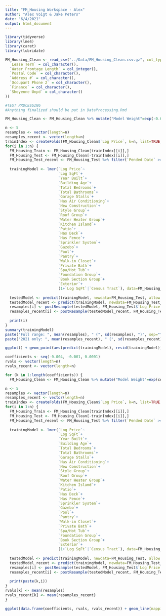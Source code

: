 ```yaml
---
title: "FM_Housing Workspace - Alex"
author: "Alex Voigt & Jake Peters"
date: "6/4/2021"
output: html_document
---
```


```r
library(tidyverse)
library(lme4)
library(caret)
library(lubridate)
```

```r
FM_Housing_Clean <- read_csv("../Data/FM_Housing_Clean.csv.gz", col_types = cols(
  `Lease Term` = col_character(),
  `Water Frontage Length` = col_integer(),
  `Postal Code` = col_character(),
  `Address #` = col_character(),
  `Occupant Phone 2` = col_character(),
  `Finance` = col_character(),
  `Sheyenne Unpd` = col_character()
))
```

```r
#TEST PROCESSING
#Anything finalized should be put in DataProcessing.Rmd
```


```r
FM_Housing_Clean <- FM_Housing_Clean %>% mutate("Model Weight"=exp(-0.002*`Days Since Listing`))

n <- 5
resamples <- vector(length=n)
resamples_recent <- vector(length=n)
trainIndex <- createFolds(FM_Housing_Clean$`Log Price`, k=n, list=TRUE, returnTrain=TRUE)
for(i in 1:n) {
  FM_Housing_Train <- FM_Housing_Clean[trainIndex[[i]],]
  FM_Housing_Test <- FM_Housing_Clean[-trainIndex[[i]],]
  FM_Housing_Test_recent <- FM_Housing_Test %>% filter(`Pended Date` >= as.Date("2021-01-01"))
  
  trainingModel <- lmer(`Log Price`~
                        `Log SqFt`+
                        `Year Built`+
                        `Building Age`+
                        `Total Bedrooms`+
                        `Total Bathrooms`+
                        `Garage Stalls`+
                        `Has Air Conditioning`+
                        `New Construction`+
                        `Style Group`+
                        `Roof Group`+
                        `Water Heater Group`+
                        `Kitchen Island`+
                        `Patio`+
                        `Has Deck`+
                        `Has Fence`+
                        `Sprinkler System`+
                        `Gazebo`+
                        `Pool`+
                        `Pantry`+
                        `Walk-in Closet`+
                        `Private Bath`+
                        `Spa/Hot Tub`+
                        `Foundation Group`+
                        `Book Section Group`+
                        `Exterior`+
                        (1+`Log SqFt`|`Census Tract`), data=FM_Housing_Train, weights=`Model Weight`, REML=FALSE, control=lmerControl(calc.derivs=FALSE))
                      
  testedModel <- predict(trainingModel, newdata=FM_Housing_Test, allow.new.levels=TRUE)
  testedModel_recent <- predict(trainingModel, newdata=FM_Housing_Test_recent, allow.new.levels=TRUE)
  resamples[i] <- postResample(testedModel, FM_Housing_Test$`Log Price`)[2]
  resamples_recent[i] <- postResample(testedModel_recent, FM_Housing_Test_recent$`Log Price`)[2]
  
  print(i)
}
summary(trainingModel)
paste("Full range: ", mean(resamples), " (", sd(resamples), ")", sep="")
paste("2021 only: ", mean(resamples_recent), " (", sd(resamples_recent), ")", sep="")

ggplot() + geom_point(aes(predict(trainingModel), resid(trainingModel)), alpha=0.1) + geom_hline(yintercept=0, color="blue")
```































```r
coefficients <- seq(-0.004, -0.001, 0.0001)
rvals <- vector(length=n)
rvals_recent <- vector(length=n)

for (k in 1:length(coefficients)) {
  FM_Housing_Clean <- FM_Housing_Clean %>% mutate("Model Weight"=exp(coefficients[k]*`Days Since Listing`))

n <- 5
resamples <- vector(length=n)
resamples_recent <- vector(length=n)
trainIndex <- createFolds(FM_Housing_Clean$`Log Price`, k=n, list=TRUE, returnTrain=TRUE)
for(i in 1:n) {
  FM_Housing_Train <- FM_Housing_Clean[trainIndex[[i]],]
  FM_Housing_Test <- FM_Housing_Clean[-trainIndex[[i]],]
  FM_Housing_Test_recent <- FM_Housing_Test %>% filter(`Pended Date` >= as.Date("2021-01-01"))
  
  trainingModel <- lmer(`Log Price`~
                        `Log SqFt`+
                        `Year Built`+
                        `Building Age`+
                        `Total Bedrooms`+
                        `Total Bathrooms`+
                        `Garage Stalls`+
                        `Has Air Conditioning`+
                        `New Construction`+
                        `Style Group`+
                        `Roof Group`+
                        `Water Heater Group`+
                        `Kitchen Island`+
                        `Patio`+
                        `Has Deck`+
                        `Has Fence`+
                        `Sprinkler System`+
                        `Gazebo`+
                        `Pool`+
                        `Pantry`+
                        `Walk-in Closet`+
                        `Private Bath`+
                        `Spa/Hot Tub`+
                        `Foundation Group`+
                        `Book Section Group`+
                        `Exterior`+
                        (1+`Log SqFt`|`Census Tract`), data=FM_Housing_Train, weights=`Model Weight`, REML=FALSE, control=lmerControl(calc.derivs=FALSE))
                      
  testedModel <- predict(trainingModel, newdata=FM_Housing_Test, allow.new.levels=TRUE)
  testedModel_recent <- predict(trainingModel, newdata=FM_Housing_Test_recent, allow.new.levels=TRUE)
  resamples[i] <- postResample(testedModel, FM_Housing_Test$`Log Price`)[2]
  resamples_recent[i] <- postResample(testedModel_recent, FM_Housing_Test_recent$`Log Price`)[2]
  
  print(paste(k,i))
}
rvals[k] <- mean(resamples)
rvals_recent[k] <- mean(resamples_recent)
}

ggplot(data.frame(coefficients, rvals, rvals_recent)) + geom_line(mapping=aes(x=coefficients, y=rvals), color="red") + geom_line(mapping=aes(x=coefficients, y=rvals_recent), color="blue")
```